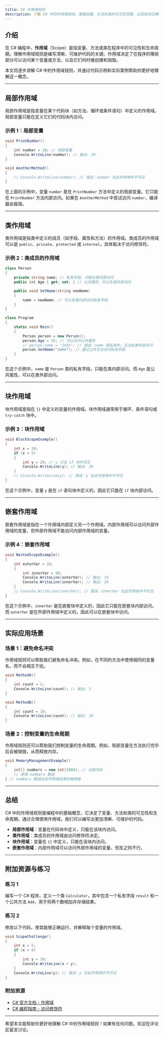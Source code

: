 ```yaml
---
title: C# 作用域规则
description: 了解 C# 中的作用域规则，掌握变量、方法和类的可见性范围，以及如何正确使用作用域来组织代码。
---
```


## 介绍

在 C# 编程中，**作用域**（Scope）是指变量、方法或类在程序中的可见性和生命周期。理解作用域规则是编写清晰、可维护代码的关键。作用域决定了在程序的哪些部分可以访问某个变量或方法，以及它们何时被创建和销毁。

本文将逐步讲解 C# 中的作用域规则，并通过代码示例和实际案例帮助你更好地理解这一概念。

---

## 局部作用域

局部作用域是指变量在某个代码块（如方法、循环或条件语句）中定义的作用域。局部变量只能在定义它们的代码块内访问。

### 示例 1：局部变量

```csharp
void PrintNumber()
{
    int number = 10; // 局部变量
    Console.WriteLine(number); // 输出: 10
}

void AnotherMethod()
{
    // Console.WriteLine(number); // 错误：number 在此作用域中不可见
}
```

在上面的示例中，变量 `number` 是在 `PrintNumber` 方法中定义的局部变量。它只能在 `PrintNumber` 方法内部访问。如果在 `AnotherMethod` 中尝试访问 `number`，编译器会报错。

---

## 类作用域

类作用域是指类中定义的成员（如字段、属性和方法）的作用域。类成员的作用域可以是 `public`、`private`、`protected` 或 `internal`，具体取决于访问修饰符。

### 示例 2：类成员的作用域

```csharp
class Person
{
    private string name; // 私有字段，只能在类内部访问
    public int Age { get; set; } // 公共属性，可以在类外部访问

    public void SetName(string newName)
    {
        name = newName; // 可以在类内部访问私有字段
    }
}

class Program
{
    static void Main()
    {
        Person person = new Person();
        person.Age = 25; // 可以访问公共属性
        // person.name = "John"; // 错误：name 是私有的，无法在类外部访问
        person.SetName("John"); // 通过公共方法访问私有字段
    }
}
```

在这个示例中，`name` 是 `Person` 类的私有字段，只能在类内部访问。而 `Age` 是公共属性，可以在类外部访问。

---

## 块作用域

块作用域是指在 `{}` 中定义的变量的作用域。块作用域通常用于循环、条件语句或 `try-catch` 块中。

### 示例 3：块作用域

```csharp
void BlockScopeExample()
{
    int x = 10;
    if (x > 5)
    {
        int y = 20; // y 只在 if 块中可见
        Console.WriteLine(y); // 输出: 20
    }
    // Console.WriteLine(y); // 错误：y 在此作用域中不可见
}
```

在这个示例中，变量 `y` 是在 `if` 语句块中定义的，因此它只能在 `if` 块内部访问。

---

## 嵌套作用域

嵌套作用域是指在一个作用域内部定义另一个作用域。内部作用域可以访问外部作用域的变量，但外部作用域不能访问内部作用域的变量。

### 示例 4：嵌套作用域

```csharp
void NestedScopeExample()
{
    int outerVar = 10;
    {
        int innerVar = 20;
        Console.WriteLine(outerVar); // 输出: 10
        Console.WriteLine(innerVar); // 输出: 20
    }
    // Console.WriteLine(innerVar); // 错误：innerVar 在此作用域中不可见
}
```

在这个示例中，`innerVar` 是在嵌套块中定义的，因此它只能在嵌套块内部访问。而 `outerVar` 是在外部作用域中定义的，因此可以在嵌套块中访问。

---

## 实际应用场景

### 场景 1：避免命名冲突

作用域规则可以帮助我们避免命名冲突。例如，在不同的方法中使用相同的变量名，而不会相互干扰。

```csharp
void MethodA()
{
    int count = 5;
    Console.WriteLine(count); // 输出: 5
}

void MethodB()
{
    int count = 10;
    Console.WriteLine(count); // 输出: 10
}
```

### 场景 2：控制变量的生命周期

作用域规则还可以帮助我们控制变量的生命周期。例如，局部变量在方法执行完毕后会被销毁，从而释放内存。

```csharp
void MemoryManagementExample()
{
    int[] numbers = new int[1000]; // 分配内存
    // 使用 numbers 数组
} // numbers 数组在此作用域结束时被销毁
```

---

## 总结

C# 中的作用域规则是编程中的基础概念，它决定了变量、方法和类的可见性和生命周期。通过合理使用作用域，我们可以编写出更加清晰、可维护的代码。

- **局部作用域**：变量在代码块中定义，只能在该块内访问。
- **类作用域**：类成员的作用域由访问修饰符决定。
- **块作用域**：变量在 `{}` 中定义，只能在该块内访问。
- **嵌套作用域**：内部作用域可以访问外部作用域的变量，但反之则不行。

---

## 附加资源与练习

### 练习 1
编写一个 C# 程序，定义一个类 `Calculator`，其中包含一个私有字段 `result` 和一个公共方法 `Add`，用于将两个数相加并存储结果。

### 练习 2
修改以下代码，使其能够正确运行，并解释每个变量的作用域。

```csharp
void ScopeChallenge()
{
    int x = 5;
    if (x > 0)
    {
        int y = 10;
        Console.WriteLine(x + y);
    }
    Console.WriteLine(y); // 错误：y 在此作用域中不可见
}
```

### 附加资源
- [C# 官方文档 - 作用域](https://learn.microsoft.com/en-us/dotnet/csharp/language-reference/language-specification/scopes)
- [C# 编程指南 - 访问修饰符](https://learn.microsoft.com/en-us/dotnet/csharp/programming-guide/classes-and-structs/access-modifiers)

---

希望本文能帮助你更好地理解 C# 中的作用域规则！如果有任何问题，欢迎在评论区留言讨论。